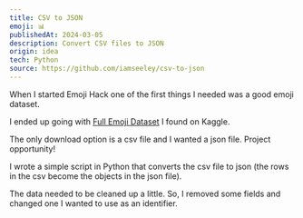 ```yaml
---
title: CSV to JSON
emoji: 📊
publishedAt: 2024-03-05
description: Convert CSV files to JSON
origin: idea
tech: Python
source: https://github.com/iamseeley/csv-to-json
---
```


When I started Emoji Hack one of the first things I needed was a good emoji dataset.

I ended up going with [Full Emoji Dataset]('https://www.kaggle.com/datasets/subinium/emojiimage-dataset') I found on Kaggle.

The only download option is a csv file and I wanted a json file. Project opportunity!

I wrote a simple script in Python that converts the csv file to json (the rows in the csv become the objects in the json file). 

The data needed to be cleaned up a little. So, I removed some fields and changed one I wanted to use as an identifier.
